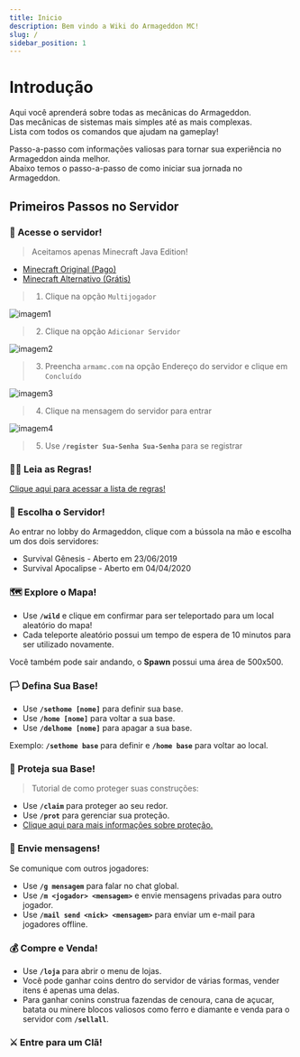 ```yaml
---
title: Inicio
description: Bem vindo a Wiki do Armageddon MC!
slug: /
sidebar_position: 1
---
```


# Introdução

Aqui você aprenderá sobre todas as mecânicas do Armageddon.  
Das mecânicas de sistemas mais simples até as mais complexas.  
Lista com todos os comandos que ajudam na gameplay!

Passo-a-passo com informações valiosas para tornar sua experiência no Armageddon ainda melhor.  
Abaixo temos o passo-a-passo de como iniciar sua jornada no Armageddon.

## Primeiros Passos no Servidor

### 🚀 Acesse o servidor!

> Aceitamos apenas Minecraft Java Edition!

- [Minecraft Original (Pago)](https://www.minecraft.net/pt-pt/store/minecraft-java-edition)
- [Minecraft Alternativo (Grátis)](https://tlauncher.org/installer)

> 1. Clique na opção `Multijogador`

![imagem1](https://i.imgur.com/GrM6K7u.png)

> 2. Clique na opção `Adicionar Servidor`

![imagem2](https://i.imgur.com/lWvf06W.png)

> 3. Preencha `armamc.com` na opção Endereço do servidor e clique em `Concluído`

![imagem3](https://i.imgur.com/Yj26mwk.png)

> 4. Clique na mensagem do servidor para entrar

![imagem4](https://i.imgur.com/OjbuN7Q.png)

> 5. Use **`/register Sua-Senha Sua-Senha`** para se registrar

### 🏴‍☠️ Leia as Regras!

[Clique aqui para acessar a lista de regras!](regras.md)

### 🧭 Escolha o Servidor!

Ao entrar no lobby do Armageddon, clique com a bússola na mão e escolha um dos dois servidores:

* Survival Gênesis - Aberto em 23/06/2019
* Survival Apocalipse - Aberto em 04/04/2020

### 🗺️ Explore o Mapa!

* Use **`/wild`** e clique em confirmar para ser teleportado para um local aleatório do mapa!
* Cada teleporte aleatório possui um tempo de espera de 10 minutos para ser utilizado novamente.

Você também pode sair andando, o **Spawn** possui uma área de 500x500.

### 🏳️ Defina Sua Base!

* Use **`/sethome [nome]`** para definir sua base.
* Use **`/home [nome]`** para voltar a sua base.
* Use **`/delhome [nome]`** para apagar a sua base.

Exemplo: **`/sethome base`** para definir e **`/home base`** para voltar ao local.

### 💂 Proteja sua Base!

> Tutorial de como proteger suas construções:

* Use **`/claim`** para proteger ao seu redor.
* Use **`/prot`** para gerenciar sua proteção.
* [Clique aqui para mais informações sobre proteção.](/protecao/basica.md)

### 💬 Envie mensagens!

Se comunique com outros jogadores:

* Use **`/g mensagem`** para falar no chat global.
* Use **`/m <jogador> <mensagem>`** e envie mensagens privadas para outro jogador.
* Use **`/mail send <nick> <mensagem>`** para enviar um e-mail para jogadores offline.

### 💰 Compre e Venda!

* Use **`/loja`** para abrir o menu de lojas.
* Você pode ganhar coins dentro do servidor de várias formas, vender itens é apenas uma delas.
* Para ganhar conins construa fazendas de cenoura, cana de açucar, batata ou minere blocos valiosos como ferro e diamante e venda para o servidor com **`/sellall`**.

### ⚔️ Entre para um Clã!
